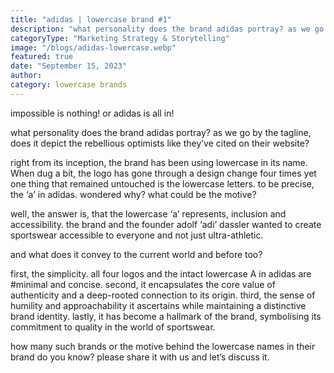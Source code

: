 ```yaml
---
title: "adidas | lowercase brand #1"
description: "what personality does the brand adidas portray? as we go by the tagline, does it depict the rebellious optimists like they’ve cited on their website?"
categoryType: "Marketing Strategy & Storytelling"
image: "/blogs/adidas-lowercase.webp"
featured: true
date: "September 15, 2023"
author:
category: lowercase brands
---
```


impossible is nothing! or adidas is all in!

what personality does the brand adidas portray? as we go by the tagline, does it depict the rebellious optimists like they’ve cited on their website?

right from its inception, the brand has been using lowercase in its name. When dug a bit, the logo has gone through a design change four times yet one thing that remained untouched is the lowercase letters. to be precise, the ‘a’ in adidas. wondered why? what could be the motive?

well, the answer is, that the lowercase ‘a’ represents, inclusion and accessibility. the brand and the founder adolf ‘adi’ dassler wanted to create sportswear accessible to everyone and not just ultra-athletic.

and what does it convey to the current world and before too?

first, the simplicity. all four logos and the intact lowercase A in adidas are #minimal and concise. second, it encapsulates the core value of authenticity and a deep-rooted connection to its origin. third, the sense of humility and approachability it ascertains while maintaining a distinctive brand identity. lastly, it has become a hallmark of the brand, symbolising its commitment to quality in the world of sportswear.

how many such brands or the motive behind the lowercase names in their brand do you know? please share it with us and let’s discuss it.
